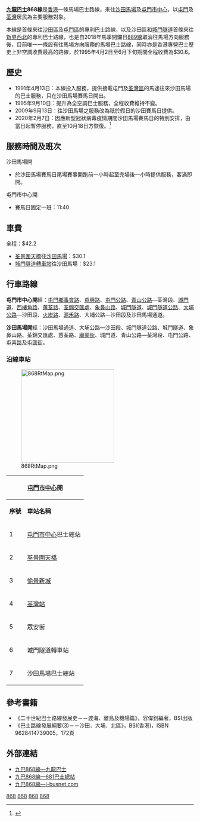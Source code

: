 {{公共汽車路線基礎資訊
|路線名稱             = 九龍巴士868線
|外文名稱             = KMB Route 868
|代表圖像             = KMB WD7670 868.jpg
|代表圖像二           = 
|經營者               = 九龍巴士
|所屬車廠             = [[九巴屯門車廠|屯門車廠]]（U）
|路線用車             = 不固定
|起點站               = [[沙田馬場|沙田馬場]]
|途經地點             = [[城門隧道|城門隧道]]、[[荃灣市中心|荃灣市中心]]、[[屯門公路|屯門公路]]
|終點站               = [[屯門市中心|屯門市中心]]
|路線性質             = 來回線
|全程行駛里程         = 31公里
|全程行車時間         = 50分鐘
|服務時間             = 
|起點站服務時間       = 尾場賽事前一小時至尾場結束後一小時
|終點站服務時間       = 賽馬日：11:40
|班次頻率             = 
|全程收費             = $42.2
|回程分段收費站點     = 由[[荃景圍|荃景圍]]往[[沙田馬場|沙田馬場]]：$30.1<br>[[城門隧道轉車站|城門隧道轉車站]]往沙田馬場：$23.1
|服務時間以外替代路線 = 
|主要競爭交通         = [[港鐵|港鐵]]
}}
'''[[九龍巴士|九龍巴士]]868線'''是[[香港|香港]]一條馬場巴士路線，來往[[沙田馬場巴士總站|沙田馬場]]及[[屯門市中心公共運輸交匯處|屯門市中心]]，以[[屯門|屯門]]及[[荃灣|荃灣]]居民為主要服務對象。

本線是首條來往[[沙田區|沙田區]]及[[屯門區|屯門區]]的專利巴士路線，以及沙田區和[[城門隧道|城門隧道]]首條來往[[新界西北選區|新界西北]]的專利巴士路線，也是自2018年馬季開鑼日[[九龍巴士889線|889線]]取消往馬場方向服務後，目前唯一一條設有往馬場方向服務的馬場巴士路線，同時亦是香港專營巴士歷史上非空調收費最高的路線，於1995年4月2日至6月下旬期間全程收費為$30.6。

==歷史==
*1991年4月13日：本線投入服務，提供接載屯門及[[荃灣區|荃灣區]]的馬迷往來沙田馬場的巴士服務，只在沙田馬場賽馬日開出。
*1995年9月10日：提升為全空調巴士服務，全程收費維持不變。
*2009年9月13日：往沙田馬場之服務改為祇於假日的沙田賽馬日提供。
*2020年2月7日：因應新型冠狀病毒疫情期間沙田馬場賽馬日的特別安排，由當日起暫停服務，直至10月18日方恢復。<ref>{{Cite web |url=http://www.kmb.hk/tc/news/press/archives/news202010173722.html |title=九巴於十月十八日往來馬場服務安排 |accessdate=2020-10-18 |archive-date=2020-12-05 |archive-url=https://web.archive.org/web/20201205224056/http://www1.kmb.hk/tc/news/press/archives/news202010173722.html |dead-url=no }}</ref>

==服務時間及班次==
;沙田馬場開
*於沙田馬場賽馬日尾場賽事開跑前一小時起至完場後一小時提供服務，客滿即開。
;屯門市中心開
*賽馬日固定一班：11:40

==車費==
全程：$42.2
*[[荃景圍天橋|荃景圍天橋]]往[[沙田馬場|沙田馬場]]：$30.1
*[[城門隧道轉車站|城門隧道轉車站]]往沙田馬場：$23.1
{{fare-remarks|KMB|fcs=N|本線往屯門方向'''不包括在'''城門隧道轉車站轉乘優惠計劃之內，由其他路線轉乘本路線不設轉乘優惠，須付全費車資。}}

==行車路線==
'''屯門市中心開'''經：[[屯門鄉事會路|屯門鄉事會路]]、[[屯興路|屯興路]]、[[屯門公路|屯門公路]]、[[青山公路|青山公路]]—荃灣段、[[城門道|城門道]]、[[西樓角路|西樓角路]]、[[蕙荃路|蕙荃路]]、[[荃錦交匯處|荃錦交匯處]]、[[象鼻山路|象鼻山路]]、[[城門隧道|城門隧道]]、[[城門隧道公路|城門隧道公路]]、[[大埔公路|大埔公路]]—沙田段、[[火炭路|火炭路]]、[[源禾路|源禾路]]、大埔公路—沙田段及沙田馬場通道。

'''沙田馬場開'''經：沙田馬場通道、大埔公路—沙田段、城門隧道公路、城門隧道、象鼻山路、荃錦交匯處、蕙荃路、[[廟崗街|廟崗街]]、城門道、青山公路—荃灣段、屯門公路、[[屯喜路|屯喜路]]及[[屯匯街|屯匯街]]。 

===沿線車站===
[[File:868RtMap.png|250px]]
{|class="wikitable" style="text-align: center"
!colspan=3|[[屯門市中心|屯門市中心]]開!!colspan=3|[[沙田馬場|沙田馬場]]開
|-
!'''序號'''!!'''車站名稱'''!!'''位置'''!!'''序號'''!!'''車站名稱'''!!'''位置'''
|-
|1||[[屯門市中心|屯門市中心]]巴士總站||[[屯門市中心公共運輸交匯處|屯門市中心公共運輸交匯處]]||1||[[沙田馬場|沙田馬場]]巴士總站||[[沙田馬場巴士總站|沙田馬場巴士總站]]
|-
|2||[[荃景圍天橋|荃景圍天橋]]||rowspan=4|[[青山公路－荃灣段|青山公路－荃灣段]]||2||[[城門隧道轉車站|城門隧道轉車站]]||[[城門隧道|城門隧道]]
|-
|3||[[愉景新城|愉景新城]]||3||[[眾安街|眾安街]]||rowspan=3|青山公路－荃灣段
|-
|4||[[荃灣站|荃灣站]]||4||[[福來邨|福來邨]]永樂樓
|-
|5||眾安街||5||荃景圍天橋
|-
|6||城門隧道轉車站||城門隧道||6||[[屯門大會堂|屯門大會堂]]<ref>所有乘客必須在此站下車</ref>||[[屯匯街|屯匯街]]
|-
|7||沙田馬場巴士總站||沙田馬場巴士總站
|}

==參考書籍==
{{References}}
*《二十世紀巴士路線發展史－－渡海、離島及機場篇》，容偉釗編著，BSI出版
*《巴士路線發展綱要(3)－－沙田．大埔．北區》，BSI(香港)，ISBN 9628414739005，172頁

==外部連結==
*[http://www.kmb.hk/chinese.php?page=search&prog=route_no.php&route_no=868 九巴868線—九龍巴士]
*[http://www.681busterminal.com/868.html 九巴868線—681巴士總站] {{Wayback|url=http://www.681busterminal.com/868.html |date=20181009091141 }}
*[https://web.archive.org/web/20080523225637/http://www.i-busnet.com/busroute/kmb/kmbr868.php 九巴868線—i-busnet.com]

{{沙田區巴士路線列表}}{{屯門區巴士路線列表}}{{城門隧道巴士路線}}{{香港賽馬日特別巴士路線}}

[[Category:九龍巴士路線|868]]
[[Category:沙田區巴士路線|868]]
[[Category:屯門區巴士路線|868]]
[[Category:香港賽馬日特別巴士路線|868]]